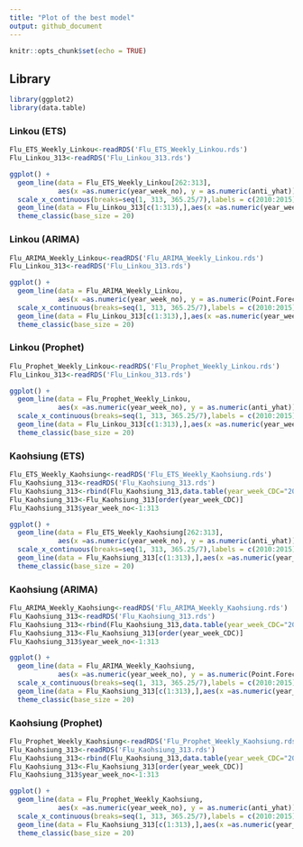 ```yaml
---
title: "Plot of the best model"
output: github_document
---
```


```r
knitr::opts_chunk$set(echo = TRUE)
```

## Library
```r
library(ggplot2)
library(data.table)
```

### Linkou (ETS)
```r
Flu_ETS_Weekly_Linkou<-readRDS('Flu_ETS_Weekly_Linkou.rds')
Flu_Linkou_313<-readRDS('Flu_Linkou_313.rds')

ggplot() +
  geom_line(data = Flu_ETS_Weekly_Linkou[262:313], 
            aes(x =as.numeric(year_week_no), y = as.numeric(anti_yhat)),colour='red')+xlab('Time (year-week)')+ylab('Case count')+
  scale_x_continuous(breaks=seq(1, 313, 365.25/7),labels = c(2010:2015))+
  geom_line(data = Flu_Linkou_313[c(1:313),],aes(x =as.numeric(year_week_no), y = N),colour='black')+
  theme_classic(base_size = 20)
```

### Linkou (ARIMA)
```r
Flu_ARIMA_Weekly_Linkou<-readRDS('Flu_ARIMA_Weekly_Linkou.rds')
Flu_Linkou_313<-readRDS('Flu_Linkou_313.rds')

ggplot() +
  geom_line(data = Flu_ARIMA_Weekly_Linkou, 
            aes(x =as.numeric(year_week_no), y = as.numeric(Point.Forecast)),colour='red')+xlab('Time (year-week)')+ylab('Case count')+
  scale_x_continuous(breaks=seq(1, 313, 365.25/7),labels = c(2010:2015))+
  geom_line(data = Flu_Linkou_313[c(1:313),],aes(x =as.numeric(year_week_no), y = N),colour='black')+
  theme_classic(base_size = 20)
```

### Linkou (Prophet)
```r
Flu_Prophet_Weekly_Linkou<-readRDS('Flu_Prophet_Weekly_Linkou.rds')
Flu_Linkou_313<-readRDS('Flu_Linkou_313.rds')

ggplot() +
  geom_line(data = Flu_Prophet_Weekly_Linkou, 
            aes(x =as.numeric(year_week_no), y = as.numeric(anti_yhat)),colour='red')+xlab('Time (year-week)')+ylab('Case count')+
  scale_x_continuous(breaks=seq(1, 313, 365.25/7),labels = c(2010:2015))+
  geom_line(data = Flu_Linkou_313[c(1:313),],aes(x =as.numeric(year_week_no), y = N),colour='black')+
  theme_classic(base_size = 20)
```

### Kaohsiung (ETS)
```r
Flu_ETS_Weekly_Kaohsiung<-readRDS('Flu_ETS_Weekly_Kaohsiung.rds')
Flu_Kaohsiung_313<-readRDS('Flu_Kaohsiung_313.rds')
Flu_Kaohsiung_313<-rbind(Flu_Kaohsiung_313,data.table(year_week_CDC="2014_47",N=0),fill=T)
Flu_Kaohsiung_313<-Flu_Kaohsiung_313[order(year_week_CDC)]
Flu_Kaohsiung_313$year_week_no<-1:313

ggplot() +
  geom_line(data = Flu_ETS_Weekly_Kaohsiung[262:313], 
            aes(x =as.numeric(year_week_no), y = as.numeric(anti_yhat)),colour='red')+xlab('Time (year-week)')+ylab('Case count')+
  scale_x_continuous(breaks=seq(1, 313, 365.25/7),labels = c(2010:2015))+
  geom_line(data = Flu_Kaohsiung_313[c(1:313),],aes(x =as.numeric(year_week_no), y = N),colour='black')+
  theme_classic(base_size = 20)

```

### Kaohsiung (ARIMA)
```r
Flu_ARIMA_Weekly_Kaohsiung<-readRDS('Flu_ARIMA_Weekly_Kaohsiung.rds')
Flu_Kaohsiung_313<-readRDS('Flu_Kaohsiung_313.rds')
Flu_Kaohsiung_313<-rbind(Flu_Kaohsiung_313,data.table(year_week_CDC="2014_47",N=0),fill=T)
Flu_Kaohsiung_313<-Flu_Kaohsiung_313[order(year_week_CDC)]
Flu_Kaohsiung_313$year_week_no<-1:313

ggplot() +
  geom_line(data = Flu_ARIMA_Weekly_Kaohsiung, 
            aes(x =as.numeric(year_week_no), y = as.numeric(Point.Forecast)),colour='red')+xlab('Time (year-week)')+ylab('Case count')+
  scale_x_continuous(breaks=seq(1, 313, 365.25/7),labels = c(2010:2015))+
  geom_line(data = Flu_Kaohsiung_313[c(1:313),],aes(x =as.numeric(year_week_no), y = N),colour='black')+
  theme_classic(base_size = 20)

```

### Kaohsiung (Prophet)
```r
Flu_Prophet_Weekly_Kaohsiung<-readRDS('Flu_Prophet_Weekly_Kaohsiung.rds')
Flu_Kaohsiung_313<-readRDS('Flu_Kaohsiung_313.rds')
Flu_Kaohsiung_313<-rbind(Flu_Kaohsiung_313,data.table(year_week_CDC="2014_47",N=0),fill=T)
Flu_Kaohsiung_313<-Flu_Kaohsiung_313[order(year_week_CDC)]
Flu_Kaohsiung_313$year_week_no<-1:313

ggplot() +
  geom_line(data = Flu_Prophet_Weekly_Kaohsiung, 
            aes(x =as.numeric(year_week_no), y = as.numeric(anti_yhat)),colour='red')+xlab('Time (year-week)')+ylab('Case count')+
  scale_x_continuous(breaks=seq(1, 313, 365.25/7),labels = c(2010:2015))+
  geom_line(data = Flu_Kaohsiung_313[c(1:313),],aes(x =as.numeric(year_week_no), y = N),colour='black')+
  theme_classic(base_size = 20)

```